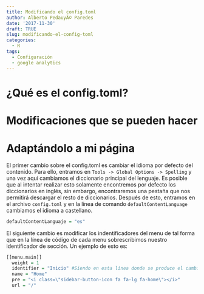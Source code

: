 ```yaml
---
title: Modificando el config.toml
author: Alberto PedauyÃ© Paredes
date: '2017-11-30'
draft: TRUE
slug: modificando-el-config-toml
categories:
  - R
tags:
  - Configuración
  - google analytics
---
```


# ¿Qué es el config.toml?

# Modificaciones que se pueden hacer

# Adaptándolo a mi página

El primer cambio sobre el config.toml es cambiar el idioma por defecto del contenido. Para ello, entramos en `Tools -> Global Options -> Spelling` y una vez aquí cambiamos el diccionario principal del lenguaje. Es posible que al intentar realizar esto solamente encontremos por defecto los diccionarios en inglés, sin embargo, encontraremos una pestaña que nos permitirá descargar el resto de diccionarios. Después de esto, entramos en el archivo `config.toml` y en la línea de comando `defaultContentLanguage` cambiamos el idioma a castellano.

```r
defaultContentLanguaje = "es"
```

El siguiente cambio es modificar los indentificadores del menu de tal forma que en la línea de código de cada menu sobrescribimos nuestro identificador de sección. Un ejemplo de esto es:

```r
[[menu.main]]
  weight = 1
  identifier = "Inicio" #Siendo en esta línea donde se produce el cambio
  name = "Home"
  pre = "<i class=\"sidebar-button-icon fa fa-lg fa-home\"></i>"
  url = "/"
```

